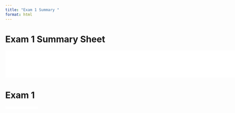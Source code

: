 ```yaml
---
title: "Exam 1 Summary "
format: html
---
```


# Exam 1 Summary Sheet

![](Exam 1 Summary sheet.pdf){width="11in" height="0.91in"}

# Exam 1

![](Exam 1 - Pablo Jiménez.pdf){width="105" height="8.5"}
